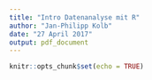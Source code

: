 ```yaml
---
title: "Intro Datenanalyse mit R"
author: "Jan-Philipp Kolb"
date: "27 April 2017"
output: pdf_document
---
```


```r
knitr::opts_chunk$set(echo = TRUE)
```

# 